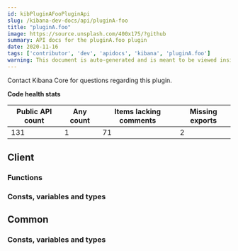 ```yaml
---
id: kibPluginAFooPluginApi
slug: /kibana-dev-docs/api/pluginA-foo
title: "pluginA.foo"
image: https://source.unsplash.com/400x175/?github
summary: API docs for the pluginA.foo plugin
date: 2020-11-16
tags: ['contributor', 'dev', 'apidocs', 'kibana', 'pluginA.foo']
warning: This document is auto-generated and is meant to be viewed inside our experimental, new docs system. Reach out in #docs-engineering for more info.
---
```




Contact Kibana Core for questions regarding this plugin.

**Code health stats**

| Public API count  | Any count | Items lacking comments | Missing exports |
|-------------------|-----------|------------------------|-----------------|
| 131 | 1 | 71 | 2 |

## Client

### Functions
<DocDefinitionList data={pluginAFooObj.client.functions}/>

### Consts, variables and types
<DocDefinitionList data={pluginAFooObj.client.misc}/>

## Common

### Consts, variables and types
<DocDefinitionList data={pluginAFooObj.common.misc}/>

